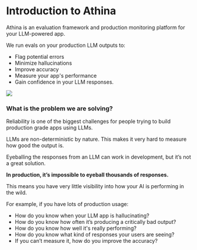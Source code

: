 # Introduction to Athina

Athina is an evaluation framework and production monitoring platform for your LLM-powered app.

We run evals on your production LLM outputs to:

- Flag potential errors
- Minimize hallucinations
- Improve accuracy
- Measure your app's performance
- Gain confidence in your LLM responses.

<img src="/analytics.png" />

### What is the problem we are solving?

Reliability is one of the biggest challenges for people trying to build production grade apps using LLMs.

LLMs are non-deterministic by nature. This makes it very hard to measure how good the output is.

Eyeballing the responses from an LLM can work in development, but it’s not a great solution.

**In production, it’s impossible to eyeball thousands of responses.**

This means you have very little visibility into how your AI is performing in the wild.

For example, if you have lots of production usage:

- How do you know when your LLM app is hallucinating?
- How do you know how often it’s producing a critically bad output?
- How do you know how well it's really performing?
- How do you know what kind of responses your users are seeing?
- If you can’t measure it, how do you improve the accuracy?
